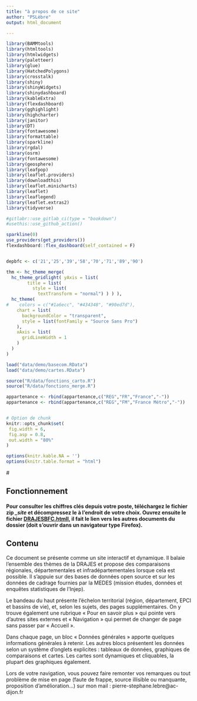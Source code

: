 ---
title: "à propos de ce site"
author: "PSLèbre"
output: html_document

---
```{r setup, include=F ,echo=FALSE, cache=F}
library(BAMMtools)
library(htmltools)
library(htmlwidgets)
library(paletteer)
library(glue)
library(HatchedPolygons)
library(crosstalk)
library(shiny)
library(shinyWidgets)
library(shinydashboard)
library(kableExtra)
library(flexdashboard)
library(gghighlight)
library(highcharter)
library(janitor)
library(DT)
library(fontawesome)
library(formattable)
library(sparkline)
library(rgdal)
library(osrm)
library(fontawesome)
library(geosphere)
library(leafpop)
library(leaflet.providers) 
library(downloadthis)
library(leaflet.minicharts)
library(leaflet)
library(leaflegend)
library(leaflet.extras2)
library(tidyverse)

#gitlabr::use_gitlab_ci(type = "bookdown")
#usethis::use_github_action()

sparkline(0)
use_providers(get_providers())
flexdashboard::flex_dashboard(self_contained = F)


depbfc <- c('21','25','39','58','70','71','89','90')

thm <- hc_theme_merge(
  hc_theme_gridlight( yAxis = list(
        title = list(
          style = list(
            textTransform = "normal") ) ) ),
  hc_theme(
#    colors = c("#1a6ecc", "#434348", "#90ed7d"),
    chart = list(
      backgroundColor = "transparent",
      style = list(fontFamily = "Source Sans Pro")
    ),
    xAxis = list(
      gridLineWidth = 1
    )
  ) 
)

load("data/demo/basecom.RData")
load("data/demo/cartes.RData")

source("R/data/fonctions_carto.R")
source("R/data/fonctions_merge.R")

appartenance <- rbind(appartenance,c("REG","FR","France","-"))
appartenance <- rbind(appartenance,c("REG","FM","France Métro","-"))


# Option de chunk
knitr::opts_chunk$set(
 fig.width = 6,
 fig.asp = 0.8,
 out.width = "80%"
)

options(knitr.kable.NA = '')
options(knitr.table.format = "html")
```


#<style>
#.active {
#  font-size:25px;
#}
#</style>

## Fonctionnement

#### Pour consulter les chiffres clés depuis votre poste, téléchargez le fichier zip ***\_site*** et décompressez le à l'endroit de votre choix. Ouvrez ensuite le fichier [**DRAJESBFC.html**l]{.ul}, il fait le lien vers les autres documents du dossier (doit s'ouvrir dans un navigateur type Firefox).

## Contenu

Ce document se présente comme un site interactif et dynamique. Il balaie l’ensemble des thèmes de la DRAJES et propose des
comparaisons régionales, départementales et infradépartementales lorsque cela est possible. Il s’appuie sur des bases de données open
source et sur les données de cadrage fournies par la MEDES (mission études, données et enquêtes statistiques de l’Injep).  

Le bandeau du haut présente l’échelon territorial (région, département, EPCI et bassins de vie), et, selon les sujets, des pages
supplémentaires. On y trouve également une rubrique « Pour en savoir plus » qui pointe vers d’autres sites externes et « Navigation » qui permet de changer de page sans passer par « Accueil ».  

Dans chaque page, un bloc « Données générales » apporte quelques informations générales à retenir.
Les autres blocs présentent les données selon un système d’onglets explicites : tableaux de données, graphiques de comparaisons et cartes. Les cartes sont dynamiques et cliquables, la plupart des graphiques également.  

Lors de votre navigation, vous pouvez faire remonter vos remarques ou tout problème de mise en page (faute de frappe, source illisible ou manquante, proposition d’amélioration...) sur mon mail : pierre-stephane.lebre@ac-dijon.fr  
